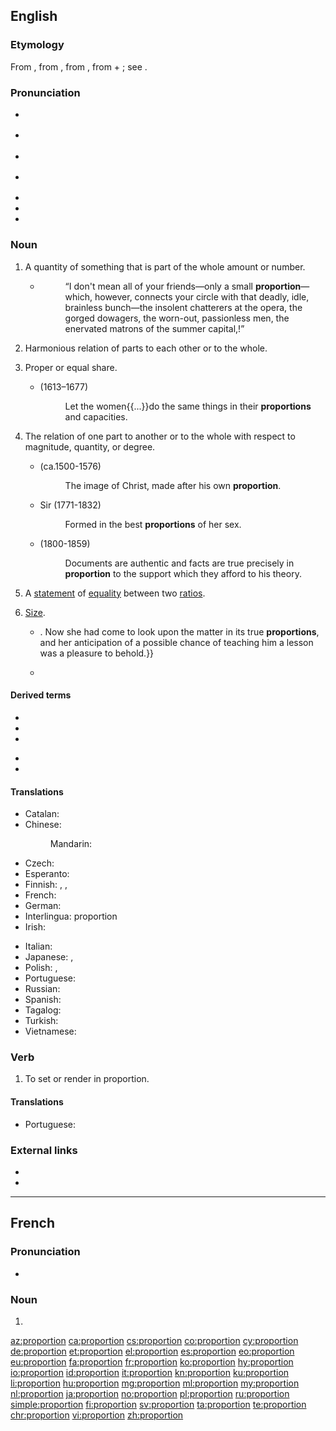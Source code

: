 {{also|Proportion}}
==English==

===Etymology===
From {{etyl|enm|en}} {{m|enm|proporcion}}, from {{etyl|fro|en}} {{m|fro|proportion}}, from {{etyl|la|en}} {{m|la|proportio||comparative relation, proportion, symmetry, analogy}}, from {{m|la|pro||for, before}} + {{m|la|portio||share, part}}; see {{m|en|portion}}.

===Pronunciation===
* {{a|GenAm}} {{IPA|/pɹəˈpɔɹʃən/|lang=en}}
* {{a|RP}} {{IPA|/pɹəˈpɔːʃən/|lang=en}}
* {{a|rhotic|horse-hoarse}} {{IPA|/pɹəˈpo(ː)ɹʃən/|lang=en}}
* {{a|nonrhotic|horse-hoarse}} {{IPA|/pɹəˈpoəʃən/|lang=en}}
* {{audio|en-us-proportion.ogg|Audio (US)|lang=en}}
* {{rhymes|ɔː(ɹ)ʃən|lang=en}}
* {{hyphenation|pro|por|tion|lang=en}}

===Noun===
{{en-noun|~}}

# {{lb|en|countable}} A quantity of something that is part of the whole amount or number.
#* {{RQ:Chmbrs YngrSt|VI}}
#*: “I don't mean all of your friends—only a small '''proportion'''—which, however, connects your circle with that deadly, idle, brainless bunch—the insolent chatterers at the opera, the gorged dowagers, the worn-out, passionless men, the enervated matrons of the summer capital,{{nb...}}!”
# {{lb|en|uncountable}} Harmonious relation of parts to each other or to the whole.
# {{lb|en|countable}} Proper or equal share.
#* {{w|Jeremy Taylor}} (1613–1677)
#*: Let the women{{...}}do the same things in their '''proportions''' and capacities.
# The relation of one part to another or to the whole with respect to magnitude, quantity, or degree.
#: {{ux|en|the '''proportion''' of the parts of a building, or of the body}}
#* {{w|Lancelot Ridley}} (ca.1500-1576)
#*: The image of Christ, made after his own '''proportion'''.
#* Sir {{w|Walter Scott}} (1771-1832)
#*: Formed in the best '''proportions''' of her sex.
#* {{w|Thomas Babington Macaulay, 1st Baron Macaulay|Thomas Macaulay}} (1800-1859)
#*: Documents are authentic and facts are true precisely in '''proportion''' to the support which they afford to his theory.
# {{lb|en|mathematics|countable}} A [[statement]] of [[equality]] between two [[ratio]]s.
# {{lb|en|countable|chiefly|in the plural}} [[size|Size]].
#* {{quote-book|year=1898|author={{w|Winston Churchill (novelist)|Winston Churchill}}
|title={{w|The Celebrity}}|chapter=8
|passage=The humor of my proposition appealed more strongly to Miss Trevor than I had looked for, and from that time forward she became her old self again;{{...}}. Now she had come to look upon the matter in its true '''proportions''', and her anticipation of a possible chance of teaching him a lesson was a pleasure to behold.}}
#* {{quote-journal|date=May 20, 2012|author=Nathan Rabin
|title=[http://www.avclub.com/articles/marge-gets-a-job,73723/ TV: Review: THE SIMPSONS (CLASSIC): “Marge Gets A Job” (season 4, episode 7; originally aired 11/05/1992)]
|work=The Onion AV Club
|passage=What other television show would feature a gorgeously designed sequence where a horrifically mutated Pierre and Marie Curie, their bodies swollen to Godzilla-like '''proportions''' from prolonged exposure to the radiation that would eventually kill them, destroy an Asian city with their bare hands like vengeance-crazed monster-Gods?}}

====Derived terms====
{{der-top}}
* {{l|en|in proportion}}
* {{l|en|proportional}}
* {{l|en|proportionally}}
{{der-mid}}
* {{l|en|proportionate}}
* {{l|en|proportioner}}
{{der-bottom}}

====Translations====
{{trans-top|quantity that is part of the whole}}
* Catalan: {{t+|ca|proporció|f}}
* Chinese:
*: Mandarin: {{t+|cmn|比例|tr=bǐlì|sc=Hani}}
* Czech: {{t+|cs|poměr}}
* Esperanto: {{t|eo|proporcio}}
* Finnish: {{t+|fi|osa}}, {{t+|fi|osuus}}, {{t+|fi|suhde}}
* French: {{t+|fr|proportion|f}}
* German: {{t+|de|Proportion|f}}
* Interlingua: proportion
* Irish: {{t|ga|comhréir|f}}
{{trans-mid}}
* Italian: {{t+|it|proporzione}}
* Japanese: {{t+|ja|割合|tr=わりあい, wariai|sc=Jpan}}, {{t+|ja|比例|tr=ひれい, hirei|sc=Jpan}}
* Polish: {{t+|pl|proporcja|f}}, {{t+|pl|odsetek|m}}
* Portuguese: {{t+|pt|proporção|f}}
* Russian: {{t+|ru|пропо́рция|f}}
* Spanish: {{t+|es|proporción|f}}
* Tagalog: {{t|tl|hagway}}
* Turkish: {{t+|tr|orantı}}
* Vietnamese: {{t|vi|tỉ lệ}}
{{trans-bottom}}

===Verb===
{{en-verb}}

# {{lb|en|arts}} To set or render in proportion.

====Translations====
{{trans-top|to set or render in proportion}}
* Portuguese: {{t+|pt|proporcionar}}
{{trans-mid}}
{{trans-bottom}}

===External links===
* {{R:Webster 1913}}
* {{R:Century 1911}}

----

==French==

===Pronunciation===
* {{audio|Fr-proportion.ogg|Audio|lang=fr}}

===Noun===
{{fr-noun|f}}

# {{l|en|proportion}}

[[az:proportion]]
[[ca:proportion]]
[[cs:proportion]]
[[co:proportion]]
[[cy:proportion]]
[[de:proportion]]
[[et:proportion]]
[[el:proportion]]
[[es:proportion]]
[[eo:proportion]]
[[eu:proportion]]
[[fa:proportion]]
[[fr:proportion]]
[[ko:proportion]]
[[hy:proportion]]
[[io:proportion]]
[[id:proportion]]
[[it:proportion]]
[[kn:proportion]]
[[ku:proportion]]
[[li:proportion]]
[[hu:proportion]]
[[mg:proportion]]
[[ml:proportion]]
[[my:proportion]]
[[nl:proportion]]
[[ja:proportion]]
[[no:proportion]]
[[pl:proportion]]
[[ru:proportion]]
[[simple:proportion]]
[[fi:proportion]]
[[sv:proportion]]
[[ta:proportion]]
[[te:proportion]]
[[chr:proportion]]
[[vi:proportion]]
[[zh:proportion]]